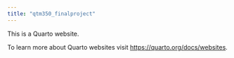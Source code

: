 ```yaml
---
title: "qtm350_finalproject"
---
```


This is a Quarto website.

To learn more about Quarto websites visit <https://quarto.org/docs/websites>.

